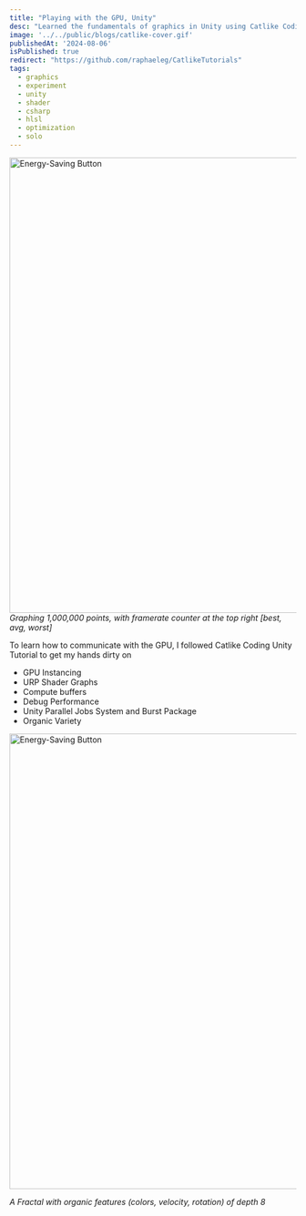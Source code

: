```yaml
---
title: "Playing with the GPU, Unity"
desc: "Learned the fundamentals of graphics in Unity using Catlike Coding's guide."
image: '../../public/blogs/catlike-cover.gif'
publishedAt: '2024-08-06'
isPublished: true
redirect: "https://github.com/raphaeleg/CatlikeTutorials"
tags:
  - graphics
  - experiment
  - unity
  - shader
  - csharp
  - hlsl
  - optimization
  - solo
---
```


<Tag link="https://github.com/raphaeleg/CatlikeTutorials" name="GitHub Source Code" isSolid={true} isNewPage={true} />

<Image
	src='/blogs/catlike-cover.gif'
	width='800'
	height='800'
	alt='Energy-Saving Button'
	sizes='100vw'
/>
_Graphing 1,000,000 points, with framerate counter at the top right [best, avg, worst]_

To learn how to communicate with the GPU, I followed Catlike Coding Unity Tutorial to get my hands dirty on

- GPU Instancing
- URP Shader Graphs
- Compute buffers
- Debug Performance
- Unity Parallel Jobs System and Burst Package
- Organic Variety

<Image
	src='/blogs/catlike-2.gif'
	width='800'
	height='800'
	alt='Energy-Saving Button'
	sizes='100vw'
/>

_A Fractal with organic features (colors, velocity, rotation) of depth 8_

<Tag link="https://github.com/raphaeleg/CatlikeTutorials" name="GitHub Source Code" isSolid={true} isNewPage={true} />

